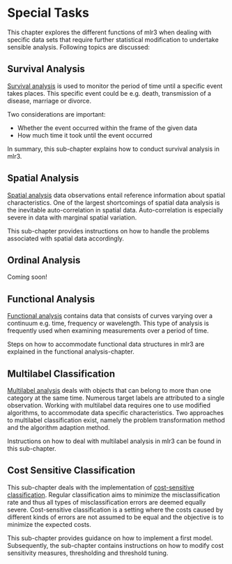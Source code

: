 # Special Tasks {#special-tasks}

This chapter explores the different functions of mlr3 when dealing with specific data sets that require further statistical modification to undertake sensible analysis.
Following topics are discussed: 

## Survival Analysis 

[Survival analysis](#survival) is used to monitor the period of time until a specific event takes places.
This specific event could be e.g. death, transmission of a disease, marriage or divorce.

Two considerations are important:

* Whether the event occurred within the frame of the given data
* How much time it took until the event occurred

In summary, this sub-chapter explains how to conduct survival analysis in mlr3.

## Spatial Analysis

[Spatial analysis](#spatial) data observations entail reference information about spatial characteristics.
One of the largest shortcomings of spatial data analysis is the inevitable auto-correlation in spatial data.
Auto-correlation is especially severe in data with marginal spatial variation.

This sub-chapter provides instructions on how to handle the problems associated with spatial data accordingly.

## Ordinal Analysis

Coming soon!

## Functional Analysis

[Functional analysis](#functional) contains data that consists of curves varying over a continuum e.g. time, frequency or wavelength.
This type of analysis is frequently used when examining measurements over a period of time.

Steps on how to accommodate functional data structures in mlr3 are explained in the functional analysis-chapter.

## Multilabel Classification

[Multilabel analysis](#multilabel) deals with objects that can belong to more than one category at the same time.
Numerous target labels are attributed to a single observation.
Working with multilabel data requires one to use modified algorithms, to accommodate data specific characteristics.
Two approaches to multilabel classification exist, namely the problem transformation method and the algorithm adaption method.

Instructions on how to deal with multilabel analysis in mlr3 can be found in this sub-chapter.

## Cost Sensitive Classification

This sub-chapter deals with the implementation of [cost-sensitive classification](#cost-sens).
Regular classification aims to minimize the misclassification rate and thus all types of misclassification errors are deemed equally severe.
Cost-sensitive classification is a setting where the costs caused by different kinds of errors are not assumed to be equal and the objective is to minimize the expected costs.

This sub-chapter provides guidance on how to implement a first model.
Subsequently, the sub-chapter contains instructions on how to modify cost sensitivity measures, thresholding and threshold tuning.
